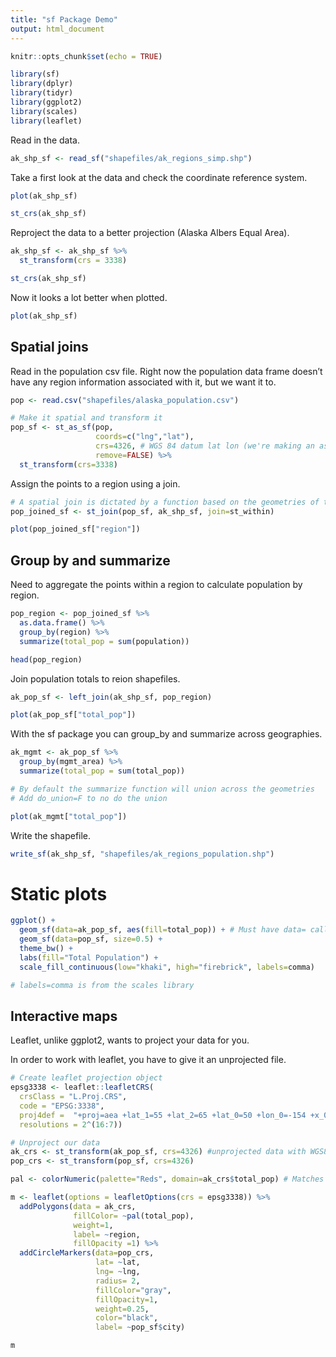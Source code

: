 ```yaml
---
title: "sf Package Demo"
output: html_document
---
```


```r
knitr::opts_chunk$set(echo = TRUE)
```

```r
library(sf)
library(dplyr)
library(tidyr)
library(ggplot2)
library(scales)
library(leaflet)
```

Read in the data. 

```r
ak_shp_sf <- read_sf("shapefiles/ak_regions_simp.shp")
```

Take a first look at the data and check the coordinate reference system. 

```r
plot(ak_shp_sf)

st_crs(ak_shp_sf)
```

Reproject the data to a better projection (Alaska Albers Equal Area). 

```r
ak_shp_sf <- ak_shp_sf %>% 
  st_transform(crs = 3338)

st_crs(ak_shp_sf)
```

Now it looks a lot better when plotted. 

```r
plot(ak_shp_sf)
```

## Spatial joins

Read in the population csv file. 
Right now the population data frame doesn't have any region information associated with it, but we want it to. 

```r
pop <- read.csv("shapefiles/alaska_population.csv")

# Make it spatial and transform it 
pop_sf <- st_as_sf(pop, 
                   coords=c("lng","lat"),
                   crs=4326, # WGS 84 datum lat lon (we're making an assumption this is the datum)
                   remove=FALSE) %>% 
  st_transform(crs=3338)

```

Assign the points to a region using a join. 

```r
# A spatial join is dictated by a function based on the geometries of the objects to be joined 
pop_joined_sf <- st_join(pop_sf, ak_shp_sf, join=st_within)

plot(pop_joined_sf["region"])
```

## Group by and summarize 

Need to aggregate the points within a region to calculate population by region. 

```r
pop_region <- pop_joined_sf %>% 
  as.data.frame() %>% 
  group_by(region) %>% 
  summarize(total_pop = sum(population))

head(pop_region)
```

Join population totals to reion shapefiles. 

```r
ak_pop_sf <- left_join(ak_shp_sf, pop_region)

plot(ak_pop_sf["total_pop"])
```

With the sf package you can group_by and summarize across geographies. 

```r
ak_mgmt <- ak_pop_sf %>% 
  group_by(mgmt_area) %>%
  summarize(total_pop = sum(total_pop))

# By default the summarize function will union across the geometries 
# Add do_union=F to no do the union 

plot(ak_mgmt["total_pop"])
```

Write the shapefile. 

```r
write_sf(ak_shp_sf, "shapefiles/ak_regions_population.shp")
```

# Static plots 

```r
ggplot() + 
  geom_sf(data=ak_pop_sf, aes(fill=total_pop)) + # Must have data= call! 
  geom_sf(data=pop_sf, size=0.5) + 
  theme_bw() + 
  labs(fill="Total Population") + 
  scale_fill_continuous(low="khaki", high="firebrick", labels=comma)

# labels=comma is from the scales library
```

## Interactive maps

Leaflet, unlike ggplot2, wants to project your data for you. 

In order to work with leaflet, you have to give it an unprojected file. 

```r

# Create leaflet projection object 
epsg3338 <- leaflet::leafletCRS(
  crsClass = "L.Proj.CRS",
  code = "EPSG:3338",
  proj4def =  "+proj=aea +lat_1=55 +lat_2=65 +lat_0=50 +lon_0=-154 +x_0=0 +y_0=0 +ellps=GRS80 +towgs84=0,0,0,0,0,0,0 +units=m +no_defs",
  resolutions = 2^(16:7))

```

```r
# Unproject our data 
ak_crs <- st_transform(ak_pop_sf, crs=4326) #unprojected data with WGS84 datum
pop_crs <- st_transform(pop_sf, crs=4326) 
```

```r

pal <- colorNumeric(palette="Reds", domain=ak_crs$total_pop) # Matches domain values to colors

m <- leaflet(options = leafletOptions(crs = epsg3338)) %>% 
  addPolygons(data = ak_crs, 
              fillColor= ~pal(total_pop),
              weight=1, 
              label= ~region, 
              fillOpacity =1) %>% 
  addCircleMarkers(data=pop_crs, 
                   lat= ~lat,
                   lng= ~lng, 
                   radius= 2, 
                   fillColor="gray",
                   fillOpacity=1,
                   weight=0.25, 
                   color="black",
                   label= ~pop_sf$city)

m
```









